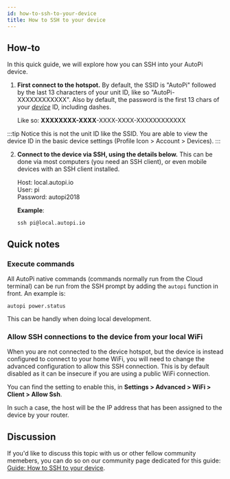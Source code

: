 ```yaml
---
id: how-to-ssh-to-your-device
title: How to SSH to your device
---
```



## How-to
In this quick guide, we will explore how you can SSH into your AutoPi device.

1. **First connect to the hotspot.** By default, the SSID is "AutoPi" followed by the last 13 characters of your unit ID,
like so "AutoPi-XXXXXXXXXXXX". Also by default, the password is the first 13 chars of your <u>*device*</u> ID, including dashes.

   Like so: **XXXXXXXX-XXXX**-XXXX-XXXX-XXXXXXXXXXXX

:::tip
Notice this is not the unit ID like the SSID. You are able to view the device ID in the basic device settings
(Profile Icon > Account > Devices).
:::

2. **Connect to the device via SSH, using the details below.**
This can be done via most computers (you need an SSH client), or even mobile devices with an SSH client installed.

   Host: local.autopi.io  
   User: pi  
   Password: autopi2018

   **Example**:

   ```
   ssh pi@local.autopi.io
   ```

## Quick notes

### Execute commands
All AutoPi native commands (commands normally run from the Cloud terminal) can be run from the
SSH prompt by adding the `autopi` function in front. An example is:

```
autopi power.status
```

This can be handly when doing local development.

### Allow SSH connections to the device from your local WiFi
When you are not connected to the device hotspot, but the device is instead configured to
connect to your home WiFi, you will need to change the advanced configuration to allow this
SSH connection. This is by default disabled as it can be insecure if you are using a public WiFi connection.

You can find the setting to enable this, in **Settings > Advanced > WiFi > Client > Allow Ssh**.

In such a case, the host will be the IP address that has been assigned to the device by your router.

## Discussion
If you'd like to discuss this topic with us or other fellow community memebers, you can do so on our community
page dedicated for this guide: [Guide: How to SSH to your device](https://community.autopi.io/t/guide-how-to-ssh-to-your-device/386).
